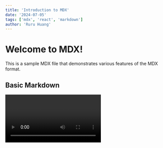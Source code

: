 ```yaml
---
title: 'Introduction to MDX'
date: '2024-07-05'
tags: ['mdx', 'react', 'markdown']
author: 'Ruru Huang'
---
```


# Welcome to MDX!

This is a sample MDX file that demonstrates various features of the MDX format.

## Basic Markdown

<Video id = "6h649f2fB9Q" />

MDX supports all standard Markdown syntax:

- **Bold text**
- *Italic text*
- ~~Strikethrough~~

1. Ordered list item 1
2. Ordered list item 2

> This is a blockquote.

## Code Blocks

You can include code blocks with syntax highlighting:

```javascript
function greet(name) {
  return `Hello, ${name}!`;
}
```

## JSX and React Components

One of the powerful features of MDX is the ability to use JSX and React components directly in your Markdown:


<Button onClick={() => alert('Hello from MDX!')}>
  Click me!
</Button>

## Dynamic Content

You can also include dynamic content using JavaScript expressions:

{new Date().getFullYear()}

## Custom Components

MDX allows you to use custom components to extend your content:


<CustomImage src="/path/to/image.jpg" alt="A custom image component" />

## Conclusion

MDX provides a flexible way to create rich, interactive content by combining the simplicity of Markdown with the power of React components.
